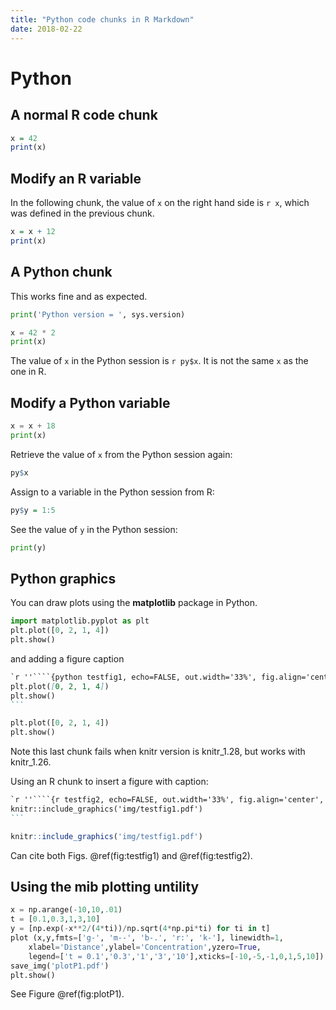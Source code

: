 ```yaml
---
title: "Python code chunks in R Markdown"
date: 2018-02-22
---
```


# Python

## A normal R code chunk

```r
x = 42
print(x)
```

## Modify an R variable

In the following chunk, the value of `x` on the right hand side
is `r x`, which was defined in the previous chunk.

```r
x = x + 12
print(x)
```

## A Python chunk

This works fine and as expected. 

```python
print('Python version = ', sys.version)

x = 42 * 2
print(x) 
```

The value of `x` in the Python session is `r py$x`.
It is not the same `x` as the one in R.

## Modify a Python variable

```python
x = x + 18 
print(x)
```

Retrieve the value of `x` from the Python session again:

```r
py$x
```

Assign to a variable in the Python session from R:

```r
py$y = 1:5
```

See the value of `y` in the Python session:

```python
print(y)
```

## Python graphics

You can draw plots using the **matplotlib** package in Python.

```python
import matplotlib.pyplot as plt
plt.plot([0, 2, 1, 4])
plt.show()
```

and adding a figure caption

````markdown
`r ''````{python testfig1, echo=FALSE, out.width='33%', fig.align='center', fig.cap = 'A figure from Python code'}
plt.plot([0, 2, 1, 4])
plt.show()
```
````

```python
plt.plot([0, 2, 1, 4])
plt.show()
```

Note this last chunk fails when knitr version is knitr_1.28, but works with knitr_1.26.

Using an R chunk to insert a figure with caption:

````markdown
`r ''````{r testfig2, echo=FALSE, out.width='33%', fig.align='center', fig.cap='A figure from a PDF file.'}
knitr::include_graphics('img/testfig1.pdf')
```
````

```r
knitr::include_graphics('img/testfig1.pdf')
```

Can cite both Figs. \@ref(fig:testfig1) and \@ref(fig:testfig2).

## Using the mib plotting untility

```python
x = np.arange(-10,10,.01)
t = [0.1,0.3,1,3,10]
y = [np.exp(-x**2/(4*ti))/np.sqrt(4*np.pi*ti) for ti in t]
plot (x,y,fmts=['g-', 'm--', 'b-.', 'r:', 'k-'], linewidth=1,
    xlabel='Distance',ylabel='Concentration',yzero=True,
    legend=['t = 0.1','0.3','1','3','10'],xticks=[-10,-5,-1,0,1,5,10])
save_img('plotP1.pdf')
plt.show()
```

See Figure \@ref(fig:plotP1).
